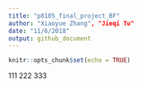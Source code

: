 ```yaml
---
title: "p8105_final_project_BF"
author: "Xiaoyue Zhang", "Jieqi Tu"
date: "11/6/2018"
output: github_document
---
```


```r
knitr::opts_chunk$set(echo = TRUE)
```

111
222
333